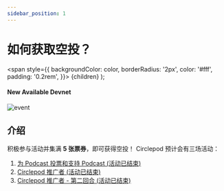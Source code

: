 ```yaml
---
sidebar_position: 1
---
```


# 如何获取空投？

  <span
    style={{
      backgroundColor: color,
      borderRadius: '2px',
      color: '#fff',
      padding: '0.2rem',
    }}>
    {children}
  </span>
);

#### New Available <Highlight color="#25c2a0">Devnet</Highlight>

![event](/img/event/how-to-earn-airdrop.png)

## 介绍
积极参与活动并集满 **5 张票券**，即可获得空投！
Circlepod 预计会有三场活动：

1. [为 Podcast 投票和支持 Podcast (活动已结束)](/docs/community-event/vote-and-support/intro)
2. [Circlepod 推广者 (活动已结束)](/docs/community-event/circlepod-promoter/intro)
3. [Circlepod 推广者 - 第二回合 (活动已结束)](/docs/community-event/circlepod-promoter-round-2/intro)
